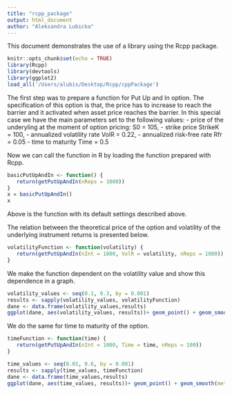```yaml
---
title: "rcpp_package"
output: html_document
author: "Aleksandra Lubicka"
---
```


This document demonstrates the use of a library using the Rcpp package.

```r
knitr::opts_chunk$set(echo = TRUE)
library(Rcpp)
library(devtools)
library(ggplot2)
load_all('/Users/alubis/Desktop/Rcpp/cppPackage')
```

The first step was to prepare a function for Put Up and In option. The specification of this option is that, the price has to increase to reach the barrier and it activated when asset price reaches the barrier. In this special case we have the main parameters set to the following values:
- price of the underyling at the moment of option pricing: S0 = 105,
- strike price StrikeK = 100,
- annualized volatility rate VolR = 0.22,
- annualized risk-free rate Rfr = 0.05
- time to maturity Time = 0.5

Now we can call the function in R by loading the function prepared with Rcpp.

```r
basicPutUpAndIn <- function() {
   return(getPutUpAndIn(nReps = 1000))
}
x = basicPutUpAndIn()
x
```

Above is the function with its default settings described above.

The relation between the theoretical price of the option and volatility of the underlying instrument returns is presented below.
```r
volatilityFunction <- function(volatility) {
   return(getPutUpAndIn(nInt = 1000, VolR = volatility, nReps = 1000))
}
```

We make the function dependent on the volatility value and show this dependence in a graph.
```r
volatility_values <- seq(0.1, 0.3, by = 0.001)
results <- sapply(volatility_values, volatilityFunction)
dane <- data.frame(volatility_values,results)
ggplot(dane, aes(volatility_values, results))+ geom_point() + geom_smooth(method="gam")
```

We do the same for time to maturity of the option.

```r
timeFunction <- function(time) {
   return(getPutUpAndIn(nInt = 1000, Time = time, nReps = 100))
}
```


```r
time_values <- seq(0.01, 0.6, by = 0.001)
results <- sapply(time_values, timeFunction)
dane <- data.frame(time_values,results)
ggplot(dane, aes(time_values, results))+ geom_point() + geom_smooth(method="gam")
```